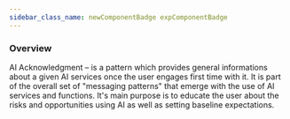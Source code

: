 ```yaml
---
sidebar_class_name: newComponentBadge expComponentBadge
---
```



### Overview

AI Acknowledgment – is a pattern which provides general informations about a given AI services once the user engages first time with it. It is part of the overall set of "messaging patterns" that emerge with the use of AI services and functions. It's main purpose is to educate the user about the risks and opportunities using AI as well as setting baseline expectations.

<Basic />
